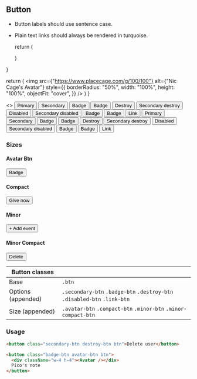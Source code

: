 
<Meta title="Legacy/Button" />

## Button

- Button labels should use sentence case.
- Plain text links should always be rendered in turquoise.

  return (
    <div
      style={{
        alignItems: "center",
        display: "flex",
        flexWrap: "wrap",
        gap: "1rem",
      }}
      {...props}
    />
  )
}

  return (
    <img
      src={"https://www.placecage.com/g/100/100"}
      alt={"Nic Cage's Avatar"}
      style={{
        borderRadius: "50%",
        width: "100%",
        height: "100%",
        objectFit: "cover",
      }}
    />
  )
}

<Preview>
  <Story name="Button">
    <>
      <ColorSchemeWrapper scheme="light">
        <SampleButtonLayout>
          <button className="btn">Primary</button>
          <button className="secondary-btn btn">Secondary</button>
          <button className="badge-btn btn">Badge</button>
          <button className="badge-btn avatar-btn btn">
            <div className="w-4 h-4">
              <Avatar />
            </div>
            Badge
          </button>
          <button className="destroy-btn btn">Destroy</button>
          <button className="secondary-btn destroy-btn btn">
            Secondary destroy
          </button>
          <button className="disabled-btn btn">Disabled</button>
          <button className="secondary-btn  disabled-btn btn">
            Secondary disabled
          </button>
          <button className="badge-btn disabled-btn btn">Badge</button>
          <button className="badge-btn avatar-btn disabled-btn btn">
            <div className="w-4 h-4">
              <Avatar />
            </div>
            Badge
          </button>
          <button className="link-btn btn">Link</button>
        </SampleButtonLayout>
      </ColorSchemeWrapper>
      <ColorSchemeWrapper scheme="dark">
        <SampleButtonLayout>
          <button className="btn">Primary</button>
          <button className="secondary-btn btn">Secondary</button>
          <button className="badge-btn btn">Badge</button>
          <button className="badge-btn avatar-btn btn">
            <div className="w-4 h-4">
              <Avatar />
            </div>
            Badge
          </button>
          <button className="destroy-btn btn">Destroy</button>
          <button className="secondary-btn destroy-btn btn">
            Secondary destroy
          </button>
          <button className="disabled-btn btn">Disabled</button>
          <button className="secondary-btn disabled-btn btn">
            Secondary disabled
          </button>
          <button className="badge-btn disabled-btn btn">Badge</button>
          <button className="badge-btn avatar-btn disabled-btn btn">
            <div className="w-4 h-4">
              <Avatar />
            </div>
            Badge
          </button>
          <button className="link-btn btn">Link</button>
        </SampleButtonLayout>
      </ColorSchemeWrapper>
    </>
  </Story>
</Preview>

### Sizes

<Preview>
  <Story name="Button Sizes">
    <div
      data-color-scheme="light"
      data-contrast="low"
      style={{
        display: "flex",
        gap: "2rem",
      }}
    >
      <div>
        <h4 className="mb-1">Avatar Btn</h4>
        <button className="badge-btn avatar-btn btn">
          <div className="w-4 h-4">
            <Avatar />
          </div>
          Badge
        </button>
      </div>
      <div>
        <h4 className="mb-1">Compact</h4>
        <button className="compact-btn btn">Give now</button>
      </div>
      <div>
        <h4 className="mb-1">Minor</h4>
        <button className="minor-btn secondary-btn btn">+ Add event</button>
      </div>
      <div>
        <h4 className="mb-1">Minor Compact</h4>
        <button className="destroy-btn minor-compact-btn btn">Delete</button>
      </div>
    </div>
  </Story>
</Preview>

<!-- prettier-ignore -->
| Button classes |  |
| ---- | ---- |
| Base | <code>.btn</code> |
| Options (appended) | <code>.secondary-btn</code> <code>.badge-btn</code> <code>.destroy-btn</code> <code>.disabled-btn</code> <code>.link-btn</code> |
| Size (appended) | <code>.avatar-btn</code> <code>.compact-btn</code> <code>.minor-btn</code> <code>.minor-compact-btn</code> |

### Usage

```html
<button class="secondary-btn destroy-btn btn">Delete user</button>

<button class="badge-btn avatar-btn btn">
  <div className="w-4 h-4"><Avatar /></div>
  Pico's note
</button>
```
